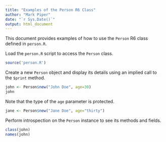 ```yaml
---
title: "Examples of the Person R6 Class"
author: "Mark Piper"
date: "`r Sys.Date()`"
output: html_document
---
```


<!--
To render this file, run (from the command line):

    Rscript -e "rmarkdown::render('person.Rmd')"

Output is written to `person.html`.
-->

This document provides examples of how to use the `Person` R6 class defined in `person.R`.

Load the `person.R` script to access the `Person` class.
```r
source('person.R')
```

Create a new `Person` object and display its details using an implied call to the `$print` method.
```r
john <- Person$new("John Doe", age=30)
john
```

Note that the type of the `age` parameter is protected.
```r
jane <- Person$new("Jane Doe", age="thirty")
```

Perform introspection on the `Person` instance to see its methods and fields.
```r
class(john)
names(john)
```
